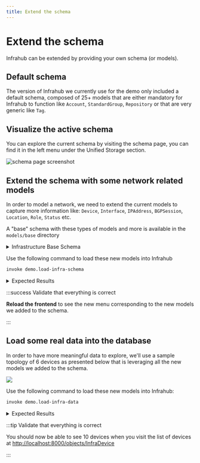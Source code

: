 ```yaml
---
title: Extend the schema
---
```



# Extend the schema

Infrahub can be extended by providing your own schema (or models).

## Default schema

The version of Infrahub we currently use for the demo only included a default schema, composed of 25+ models that are either mandatory for Infrahub to function like `Account`, `StandardGroup`, `Repository` or that are very generic like `Tag`.

## Visualize the active schema

You can explore the current schema by visiting the schema page, you can find it in the left menu under the Unified Storage section.

<ReferenceLink title="Explore the current schema" url="http://localhost:8000/api/schema" openInNewTab />

![schema page screenshot](../../media/tutorial_3_schema.png)

<ReferenceLink title="Check the schema documentation for more information" url="/reference/schema" />

## Extend the schema with some network related models

In order to model a network, we need to extend the current models to capture more information like: `Device`, `Interface`, `IPAddress`, `BGPSession`, `Location`, `Role`, `Status` etc.

A "base" schema with these types of models and more is available in the `models/base` directory

<details>
  <summary>Infrastructure Base Schema</summary>
  <CodeBlock language="yaml" title="DCIM Base Schema">{dcimYaml}</CodeBlock>
  <CodeBlock language="yaml" title="IPAM Base Schema">{ipamYaml}</CodeBlock>
  <CodeBlock language="yaml" title="Location Base Schema">{locationYaml}</CodeBlock>
  <CodeBlock language="yaml" title="Organization Base Schema">{organizationYaml}</CodeBlock>
  <CodeBlock language="yaml" title="Routing Base Schema">{routingYaml}</CodeBlock>
</details>

Use the following command to load these new models into Infrahub

```bash
invoke demo.load-infra-schema
```

<details>
  <summary>Expected Results</summary>
  ```bash
  > invoke demo.load-infra-schema
  --- abbreviated ---
  schema 'models/base/dcim.infrahub.yml' loaded successfully
  schema 'models/base/ipam.infrahub.yml' loaded successfully
  schema 'models/base/location.infrahub.yml' loaded successfully
  schema 'models/base/organization.infrahub.yml' loaded successfully
  schema 'models/base/routing.infrahub.yml' loaded successfully
  5 schemas processed in 26.640 seconds.
  Waiting for schema to sync across all workers
  Schema updated on all workers.
  --- abbreviated ---
  [+] Restarting 1/1
  ✔ Container infrahub-infrahub-server-1  Started                                                                                                 1.5s
  ```
</details>

:::success Validate that everything is correct

**Reload the frontend** to see the new menu corresponding to the new models we added to the schema.

:::

## Load some real data into the database

In order to have more meaningful data to explore, we'll use a sample topology of 6 devices as presented below that is leveraging all the new models we added to the schema.

![](../../media/demo_edge.excalidraw.svg)

Use the following command to load these new models into Infrahub:

```bash
invoke demo.load-infra-data
```

<details>
  <summary>Expected Results</summary>
  ```bash
  > invoke demo.load-infra-data
  --- abbreviated ---
  [13:27:39] INFO     Create a new Branch and Change the IP addresses between edge1 and edge2 on the selected site            infrastructure_edge.py:648
  INFO     - Creating branch: 'jfk1-update-edge-ips'                                                               infrastructure_edge.py:649
  [13:27:43] INFO      - Replaced jfk1-edge1-Ethernet1 IP to 10.1.0.32/31                                                     infrastructure_edge.py:678
  INFO      - Replaced jfk1-edge2-Ethernet1 IP to 10.1.0.33/31                                                     infrastructure_edge.py:687
  INFO     Create a new Branch and Delete Colt Transit Circuit                                                     infrastructure_edge.py:694
  INFO     - Creating branch: 'atl1-delete-upstream'                                                               infrastructure_edge.py:699
  [13:27:47] INFO      - Deleted Colt [DUFF-cf3a6ed2d959]                                                                     infrastructure_edge.py:752
  INFO      - Deleted Colt [DUFF-4141a7be1f9a]                                                                     infrastructure_edge.py:752
  INFO     Create a new Branch and introduce some conflicts                                                        infrastructure_edge.py:759
  INFO     - Creating branch: 'den1-maintenance-conflict'                                                          infrastructure_edge.py:769
  [13:27:53] INFO     Create a new Branch and introduce some conflicts on the platforms for node ADD and DELETE               infrastructure_edge.py:802
  INFO     - Creating branch: 'platform-conflict'                                                                  infrastructure_edge.py:809
  ```
</details>

:::tip Validate that everything is correct

You should now be able to see 10 devices when you visit the list of devices at [http://localhost:8000/objects/InfraDevice](http://localhost:8000/objects/InfraDevice)

:::
